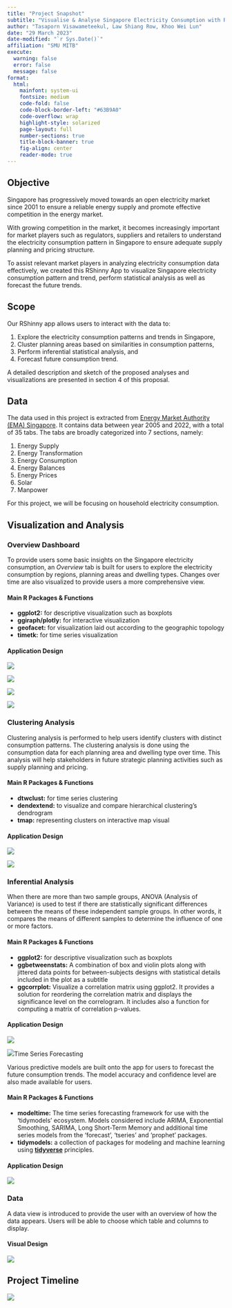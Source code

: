 ```yaml
---
title: "Project Snapshot"
subtitle: "Visualise & Analyse Singapore Electricity Consumption with RShinny App"
author: "Tasaporn Visawameteekul, Law Shiang Row, Khoo Wei Lun"
date: "29 March 2023"
date-modified: "`r Sys.Date()`"
affiliation: "SMU MITB"
execute:
  warning: false
  error: false
  message: false
format: 
  html:
    mainfont: system-ui
    fontsize: medium
    code-fold: false
    code-block-border-left: "#63B9A0"
    code-overflow: wrap
    highlight-style: solarized
    page-layout: full
    number-sections: true
    title-block-banner: true
    fig-align: center
    reader-mode: true
---
```


## Objective

Singapore has progressively moved towards an open electricity market since 2001 to ensure a reliable energy supply and promote effective competition in the energy market.

With growing competition in the market, it becomes increasingly important for market players such as regulators, suppliers and retailers to understand the electricity consumption pattern in Singapore to ensure adequate supply planning and pricing structure.

To assist relevant market players in analyzing electricity consumption data effectively, we created this RShinny App to visualize Singapore electricity consumption pattern and trend, perform statistical analysis as well as forecast the future trends.

## Scope

Our RShinny app allows users to interact with the data to:

1.  Explore the electricity consumption patterns and trends in Singapore,
2.  Cluster planning areas based on similarities in consumption patterns,
3.  Perform inferential statistical analysis, and
4.  Forecast future consumption trend.

A detailed description and sketch of the proposed analyses and visualizations are presented in section 4 of this proposal.

## Data

The data used in this project is extracted from [Energy Market Authority (EMA) Singapore](https://www.ema.gov.sg/Singapore_Energy_Statistics.aspx). It contains data between year 2005 and 2022, with a total of 35 tabs. The tabs are broadly categorized into 7 sections, namely:

1.  Energy Supply
2.  Energy Transformation
3.  Energy Consumption
4.  Energy Balances
5.  Energy Prices
6.  Solar
7.  Manpower

For this project, we will be focusing on household electricity consumption.

## Visualization and Analysis

### Overview Dashboard

To provide users some basic insights on the Singapore electricity consumption, an *Overview* tab is built for users to explore the electricity consumption by regions, planning areas and dwelling types. Changes over time are also visualized to provide users a more comprehensive view.

#### Main R Packages & Functions

-   **ggplot2:** for descriptive visualization such as boxplots
-   **ggiraph/plotly:** for interactive visualization
-   **geofacet:** for visualization laid out according to the geographic topology
-   **timetk:** for time series visualization

#### Application Design

![](images/app1.png)

![](images/app2.png)

![](images/app3.png)

![](images/app4.png)

### Clustering Analysis

Clustering analysis is performed to help users identify clusters with distinct consumption patterns. The clustering analysis is done using the consumption data for each planning area and dwelling type over time. This analysis will help stakeholders in future strategic planning activities such as supply planning and pricing.

#### Main R Packages & Functions

-   **dtwclust:** for time series clustering
-   **dendextend:** to visualize and compare hierarchical clustering's dendrogram
-   **tmap:** representing clusters on interactive map visual

#### Application Design

![](images/app5.png)

![](images/app6.png)

### Inferential Analysis

When there are more than two sample groups, ANOVA (Analysis of Variance) is used to test if there are statistically significant differences between the means of these independent sample groups. In other words, it compares the means of different samples to determine the influence of one or more factors.

#### Main R Packages & Functions

-   **ggplot2:** for descriptive visualization such as boxplots
-   **ggbetweenstats:** A combination of box and violin plots along with jittered data points for between-subjects designs with statistical details included in the plot as a subtitle
-   **ggcorrplot:** Visualize a correlation matrix using ggplot2. It provides a solution for reordering the correlation matrix and displays the significance level on the correlogram. It includes also a function for computing a matrix of correlation p-values.

#### Application Design

![](images/app7.png)

![](images/app8.png)Time Series Forecasting

Various predictive models are built onto the app for users to forecast the future consumption trends. The model accuracy and confidence level are also made available for users.

#### Main R Packages & Functions

-   **modeltime:** The time series forecasting framework for use with the 'tidymodels' ecosystem. Models considered include ARIMA, Exponential Smoothing, SARIMA, Long Short-Term Memory and additional time series models from the 'forecast', 'tseries' and 'prophet' packages.
-   **tidymodels:** a collection of packages for modeling and machine learning using [**tidyverse**](https://www.tidyverse.org/) principles.

#### Application Design

![](images/app9.png)

### Data

A data view is introduced to provide the user with an overview of how the data appears. Users will be able to choose which table and columns to display.

#### Visual Design

![](images/app10.png)

## Project Timeline

![](images/Project%20timeline.png)
